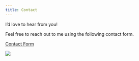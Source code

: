 ```yaml
---
title: Contact
---
```


I'd love to hear from you! 

Feel free to reach out to me using the following contact form. 

<a href="https://docs.google.com/forms/d/e/1FAIpQLSfN0Pier-oI6yKJVtiezv7nKHeXW-7NeACONmmJVRjZZyTa3A/viewform?usp=sf_link" target="_blank">Contact Form</a>

![](image_quote.jpg)
